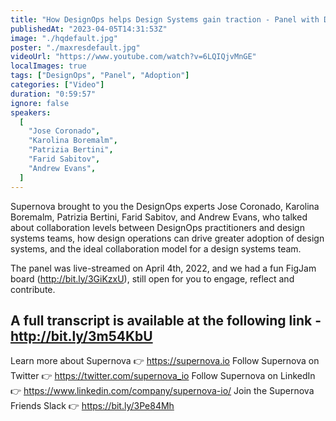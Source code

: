 ```yaml
---
title: "How DesignOps helps Design Systems gain traction - Panel with DesignOps experts powered by Supernova"
publishedAt: "2023-04-05T14:31:53Z"
image: "./hqdefault.jpg"
poster: "./maxresdefault.jpg"
videoUrl: "https://www.youtube.com/watch?v=6LQIQjvMnGE"
localImages: true
tags: ["DesignOps", "Panel", "Adoption"]
categories: ["Video"]
duration: "0:59:57"
ignore: false
speakers:
  [
    "Jose Coronado",
    "Karolina Boremalm",
    "Patrizia Bertini",
    "Farid Sabitov",
    "Andrew Evans",
  ]
---
```


Supernova brought to you the DesignOps experts Jose Coronado, Karolina Boremalm, Patrizia Bertini, Farid Sabitov, and Andrew Evans, who talked about collaboration levels between DesignOps practitioners and design systems teams, how design operations can drive greater adoption of design systems, and the ideal collaboration model for a design systems team.

The panel was live-streamed on April 4th, 2022, and we had a fun FigJam board (http://bit.ly/3GiKzxU), still open for you to engage, reflect and contribute.

## A full transcript is available at the following link - http://bit.ly/3m54KbU

Learn more about Supernova 👉 https://supernova.io
Follow Supernova on Twitter 👉 https://twitter.com/supernova_io
Follow Supernova on LinkedIn 👉 https://www.linkedin.com/company/supernova-io/
Join the Supernova Friends Slack 👉 https://bit.ly/3Pe84Mh

